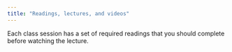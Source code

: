 ```yaml
---
title: "Readings, lectures, and videos"
---
```


Each class session has a set of required readings that you should complete before watching the lecture.